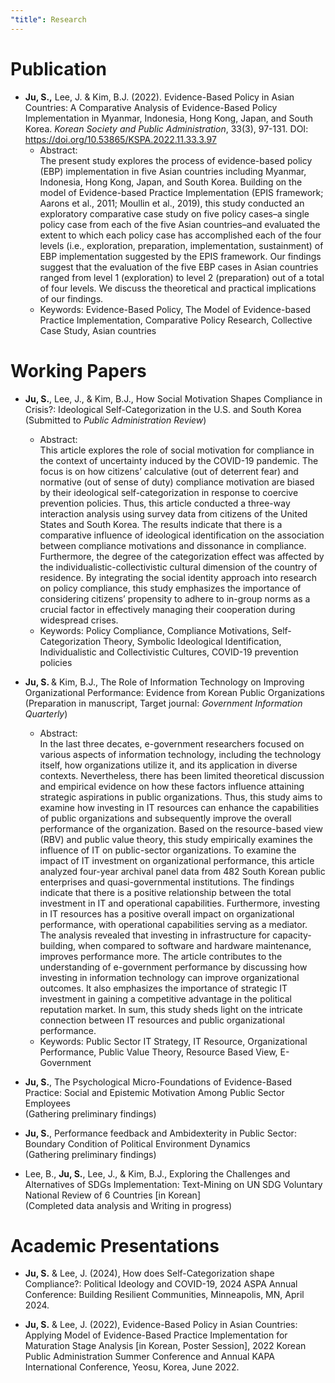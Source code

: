 ```yaml
---
"title": Research
---
```


# Publication

::: justify
-  **Ju, S.,** Lee, J. & Kim, B.J. (2022). Evidence-Based Policy in Asian Countries: A Comparative Analysis of Evidence-Based Policy Implementation in Myanmar, Indonesia, Hong Kong, Japan, and South Korea. *Korean Society and Public Administration*, 33(3), 97-131. DOI: <https://doi.org/10.53865/KSPA.2022.11.33.3.97>
    -   Abstract: <br> The present study explores the process of evidence-based policy (EBP) implementation in five Asian countries including Myanmar, Indonesia, Hong Kong, Japan, and South Korea. Building on the model of Evidence-based Practice Implementation (EPIS framework; Aarons et al., 2011; Moullin et al., 2019), this study conducted an exploratory comparative case study on five policy cases--a single policy case from each of the five Asian countries--and evaluated the extent to which each policy case has accomplished each of the four levels (i.e., exploration, preparation, implementation, sustainment) of EBP implementation suggested by the EPIS framework. Our findings suggest that the evaluation of the five EBP cases in Asian countries ranged from level 1 (exploration) to level 2 (preparation) out of a total of four levels. We discuss the theoretical and practical implications of our findings.
    - Keywords: Evidence-Based Policy, The Model of Evidence-based Practice Implementation, Comparative Policy
Research, Collective Case Study, Asian countries 
:::

# Working Papers

::: justify
- **Ju, S.**, Lee, J., & Kim, B.J., How Social Motivation Shapes Compliance in Crisis?: Ideological Self-Categorization in the U.S. and South Korea <br>
(Submitted to *Public Administration Review*)
    - Abstract: <br> This article explores the role of social motivation for compliance in the context of uncertainty induced by the COVID-19 pandemic. The focus is on how citizens' calculative (out of deterrent fear) and normative (out of sense of duty) compliance motivation are biased by their ideological self-categorization in response to coercive prevention policies. Thus, this article conducted a three-way interaction analysis using survey data from citizens of the United States and South Korea. The results indicate that there is a comparative influence of ideological identification on the association between compliance motivations and dissonance in compliance. Furthermore, the degree of the categorization effect was affected by the individualistic-collectivistic cultural dimension of the country of residence. By integrating the social identity approach into research on policy compliance, this study emphasizes the importance of considering citizens' propensity to adhere to in-group norms as a crucial factor in effectively managing their cooperation during widespread crises. 
    - Keywords: Policy Compliance, Compliance Motivations, Self-Categorization Theory, Symbolic Ideological Identification, Individualistic and Collectivistic Cultures, COVID-19 prevention policies
    
    
- **Ju, S. **& Kim, B.J., The Role of Information Technology on Improving Organizational Performance: Evidence from Korean Public Organizations <br>
(Preparation in manuscript, Target journal: *Government Information Quarterly*)  
    - Abstract: <br> In the last three decates, e-government researchers focused on various aspects of information technology, including the technology itself, how organizations utilize it, and its application in diverse contexts. Nevertheless, there has been limited theoretical discussion and empirical evidence on how these factors influence attaining strategic aspirations in public organizations. Thus, this study aims to examine how investing in IT resources can enhance the capabilities of public organizations and subsequently improve the overall performance of the organization. Based on the resource-based view (RBV) and public value theory, this study empirically examines the influence of IT on public-sector organizations. To examine the impact of IT investment on organizational performance, this article analyzed four-year archival panel data from 482 South Korean public enterprises and quasi-governmental institutions. The findings indicate that there is a positive relationship between the total investment in IT and operational capabilities. Furthermore, investing in IT resources has a positive overall impact on organizational performance, with operational capabilities serving as a mediator. The analysis revealed that investing in infrastructure for capacity-building, when compared to software and hardware maintenance, improves performance more. The article contributes to the understanding of e-government performance by discussing how investing in information technology can improve organizational outcomes. It also emphasizes the importance of strategic IT investment in gaining a competitive advantage in the political reputation market. In sum, this study sheds light on the intricate connection between IT resources and public organizational performance.
    - Keywords: Public Sector IT Strategy, IT Resource, Organizational Performance, Public Value Theory, Resource Based View, E-Government
    
- **Ju, S.**, The Psychological Micro-Foundations of Evidence-Based Practice: Social and Epistemic Motivation Among Public Sector Employees <br>
(Gathering preliminary findings) <br>

- **Ju, S.**, Performance feedback and Ambidexterity in Public Sector: Boundary Condition of Political Environment
Dynamics <br>
(Gathering preliminary findings) <br>

- Lee, B., **Ju, S.**, Lee, J., & Kim, B.J., Exploring the Challenges and Alternatives of SDGs Implementation:
Text-Mining on UN SDG Voluntary National Review of 6 Countries [in Korean] <br>
(Completed data analysis and Writing in progress)<br>
:::

# Academic Presentations

::: justify
- **Ju, S.** & Lee, J. (2024), How does Self-Categorization shape Compliance?: Political Ideology and COVID-19, 2024 ASPA Annual Conference: Building Resilient Communities, Minneapolis, MN, April 2024.

-  **Ju, S.** & Lee, J. (2022), Evidence-Based Policy in Asian Countries: Applying Model of Evidence-Based Practice Implementation for Maturation Stage Analysis \[in Korean, Poster Session\], 2022 Korean Public Administration Summer Conference and Annual KAPA International Conference, Yeosu, Korea, June 2022.
:::

